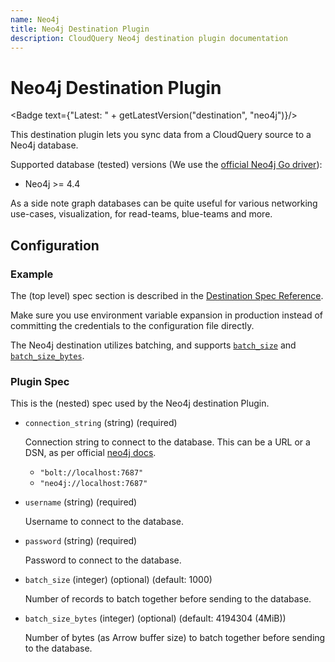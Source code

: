 ```yaml
---
name: Neo4j
title: Neo4j Destination Plugin
description: CloudQuery Neo4j destination plugin documentation
---
```

# Neo4j Destination Plugin


<Badge text={"Latest: " + getLatestVersion("destination", "neo4j")}/>

This destination plugin lets you sync data from a CloudQuery source to a Neo4j database.

Supported database (tested) versions (We use the [official Neo4j Go driver](https://github.com/neo4j/neo4j-go-driver#neo4j-and-bolt-protocol-versions)):

- Neo4j >= 4.4

As a side note graph databases can be quite useful for various networking use-cases, visualization, for read-teams, blue-teams and more.

## Configuration

### Example

<Configuration />

The (top level) spec section is described in the [Destination Spec Reference](/docs/reference/destination-spec).

<Callout type="info">
Make sure you use environment variable expansion in production instead of committing the credentials to the configuration file directly.
</Callout>

The Neo4j destination utilizes batching, and supports [`batch_size`](/docs/reference/destination-spec#batch_size) and [`batch_size_bytes`](/docs/reference/destination-spec#batch_size_bytes). 

### Plugin Spec

This is the (nested) spec used by the Neo4j destination Plugin.

- `connection_string` (string) (required)

  Connection string to connect to the database. This can be a URL or a DSN, as per official [neo4j docs](https://neo4j.com/docs/browser-manual/current/operations/dbms-connection/#uri-scheme).

  - `"bolt://localhost:7687"`
  - `"neo4j://localhost:7687"`

- `username` (string) (required)

  Username to connect to the database.

- `password` (string) (required)

  Password to connect to the database.

- `batch_size` (integer) (optional) (default: 1000)

  Number of records to batch together before sending to the database.

- `batch_size_bytes` (integer) (optional) (default: 4194304 (4MiB))

  Number of bytes (as Arrow buffer size) to batch together before sending to the database.
